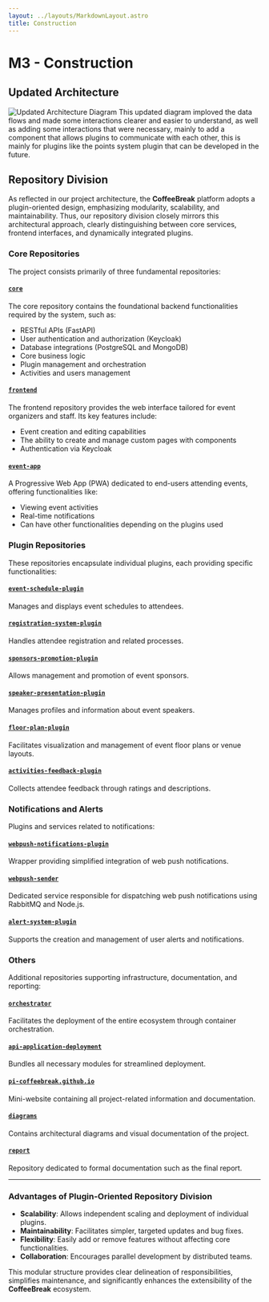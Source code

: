 ```yaml
---
layout: ../layouts/MarkdownLayout.astro
title: Construction
---
```


# M3 - Construction

## Updated Architecture

![Updated Architecture Diagram](/architecture/coffeeBreak-M3ArchUpdate.jpeg)
This updated diagram imploved the data flows and made some interactions clearer and easier to understand, as well as adding some interactions that were necessary, mainly to add a component that allows plugins to communicate with each other, this is mainly for plugins like the points system plugin that can be developed in the future.
## Repository Division

As reflected in our project architecture, the **CoffeeBreak** platform adopts a plugin-oriented design, emphasizing modularity, scalability, and maintainability. Thus, our repository division closely mirrors this architectural approach, clearly distinguishing between core services, frontend interfaces, and dynamically integrated plugins.

### Core Repositories

The project consists primarily of three fundamental repositories:

#### [`core`](https://github.com/PI-coffeeBreak/core)
The core repository contains the foundational backend functionalities required by the system, such as:
- RESTful APIs (FastAPI)
- User authentication and authorization (Keycloak)
- Database integrations (PostgreSQL and MongoDB)
- Core business logic
- Plugin management and orchestration
- Activities and users management

#### [`frontend`](https://github.com/PI-coffeeBreak/frontend)
The frontend repository provides the web interface tailored for event organizers and staff. Its key features include:
- Event creation and editing capabilities
- The ability to create and manage custom pages with components
- Authentication via Keycloak

#### [`event-app`](https://github.com/PI-coffeeBreak/event-app)
A Progressive Web App (PWA) dedicated to end-users attending events, offering functionalities like:
- Viewing event activities
- Real-time notifications
- Can have other functionalities depending on the plugins used

### Plugin Repositories

These repositories encapsulate individual plugins, each providing specific functionalities:

#### [`event-schedule-plugin`](https://github.com/PI-coffeeBreak/event-schedule-plugin)
Manages and displays event schedules to attendees.

#### [`registration-system-plugin`](https://github.com/PI-coffeeBreak/registration-system-plugin)
Handles attendee registration and related processes.

#### [`sponsors-promotion-plugin`](https://github.com/PI-coffeeBreak/sponsors-promotion-plugin)
Allows management and promotion of event sponsors.

#### [`speaker-presentation-plugin`](https://github.com/PI-coffeeBreak/plugin-speaker)
Manages profiles and information about event speakers.

#### [`floor-plan-plugin`](https://github.com/PI-coffeeBreak/plugin-floorplan)
Facilitates visualization and management of event floor plans or venue layouts.

#### [`activities-feedback-plugin`](https://github.com/PI-coffeeBreak/plugin-feedback)
Collects attendee feedback through ratings and descriptions.

### Notifications and Alerts

Plugins and services related to notifications:

#### [`webpush-notifications-plugin`](https://github.com/PI-coffeeBreak/webpush-notifications-plugin)
Wrapper providing simplified integration of web push notifications.

#### [`webpush-sender`](https://github.com/PI-coffeeBreak/webpush-sender)
Dedicated service responsible for dispatching web push notifications using RabbitMQ and Node.js.

#### [`alert-system-plugin`](https://github.com/PI-coffeeBreak/alert-system-plugin)
Supports the creation and management of user alerts and notifications.

### Others

Additional repositories supporting infrastructure, documentation, and reporting:

#### [`orchestrator`](https://github.com/PI-coffeeBreak/orchestrator)
Facilitates the deployment of the entire ecosystem through container orchestration.

#### [`api-application-deployment`](https://github.com/PI-coffeeBreak/api-application-deployment)
Bundles all necessary modules for streamlined deployment.

#### [`pi-coffeebreak.github.io`](https://github.com/PI-coffeeBreak/pi-coffeebreak.github.io)
Mini-website containing all project-related information and documentation.

#### [`diagrams`](https://github.com/PI-coffeeBreak/diagrams)
Contains architectural diagrams and visual documentation of the project.

#### [`report`](https://github.com/PI-coffeeBreak/report)
Repository dedicated to formal documentation such as the final report.

---
### Advantages of Plugin-Oriented Repository Division

- **Scalability**: Allows independent scaling and deployment of individual plugins.
- **Maintainability**: Facilitates simpler, targeted updates and bug fixes.
- **Flexibility**: Easily add or remove features without affecting core functionalities.
- **Collaboration**: Encourages parallel development by distributed teams.

This modular structure provides clear delineation of responsibilities, simplifies maintenance, and significantly enhances the extensibility of the **CoffeeBreak** ecosystem.
